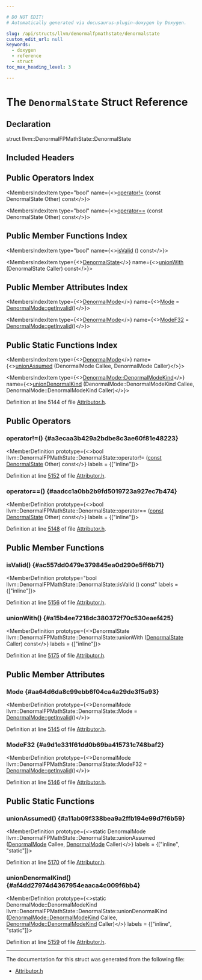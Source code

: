 ```yaml
---

# DO NOT EDIT!
# Automatically generated via docusaurus-plugin-doxygen by Doxygen.

slug: /api/structs/llvm/denormalfpmathstate/denormalstate
custom_edit_url: null
keywords:
  - doxygen
  - reference
  - struct
toc_max_heading_level: 3

---
```





# The `DenormalState` Struct Reference

<DoxygenPage pluginConfig={pluginConfig}>



## Declaration

<CodeBlock>struct llvm::DenormalFPMathState::DenormalState</CodeBlock>

## Included Headers

<IncludesList>
<IncludesListItem
  filePath="llvm/Transforms/IPO/Attributor.h"
  permalink="/docs/api/files/include/include/llvm/include/llvm/transforms/include/llvm/transforms/ipo/attributor-h"
  isLocal="true" />
</IncludesList>

## Public Operators Index

<MembersIndex>

<MembersIndexItem
  type="bool"
  name={<><a href="#a3ecaa3b429a2bdbe8c3ae60f81e48223">operator!=</a> (const DenormalState Other) const</>}>
</MembersIndexItem>

<MembersIndexItem
  type="bool"
  name={<><a href="#aadcc1a0bb2b9fd5019723a927ec7b474">operator==</a> (const DenormalState Other) const</>}>
</MembersIndexItem>

</MembersIndex>

## Public Member Functions Index

<MembersIndex>

<MembersIndexItem
  type="bool"
  name={<><a href="#ac557dd0479e379845ea0d290e5ff6b71">isValid</a> () const</>}>
</MembersIndexItem>

<MembersIndexItem
  type={<><a href="/docs/api/structs/llvm/denormalfpmathstate/denormalstate">DenormalState</a></>}
  name={<><a href="#a15b4ee7218dc380372f70c530eaef425">unionWith</a> (DenormalState Caller) const</>}>
</MembersIndexItem>

</MembersIndex>

## Public Member Attributes Index

<MembersIndex>

<MembersIndexItem
  type={<><a href="/docs/api/structs/llvm/denormalmode">DenormalMode</a></>}
  name={<><a href="#aa64d6da8c99ebb6f04ca4a29de3f5a93">Mode</a> = <a href="/docs/api/structs/llvm/denormalmode/#a7326cc28954855133bd6efba8aa9724a">DenormalMode::getInvalid</a>()</>}>
</MembersIndexItem>

<MembersIndexItem
  type={<><a href="/docs/api/structs/llvm/denormalmode">DenormalMode</a></>}
  name={<><a href="#a9d1e331f61dd0b69ba415731c748baf2">ModeF32</a> = <a href="/docs/api/structs/llvm/denormalmode/#a7326cc28954855133bd6efba8aa9724a">DenormalMode::getInvalid</a>()</>}>
</MembersIndexItem>

</MembersIndex>

## Public Static Functions Index

<MembersIndex>

<MembersIndexItem
  type={<><a href="/docs/api/structs/llvm/denormalmode">DenormalMode</a></>}
  name={<><a href="#a11ab09f338bea9a2ffb194e99d7f6b59">unionAssumed</a> (DenormalMode Callee, DenormalMode Caller)</>}>
</MembersIndexItem>

<MembersIndexItem
  type={<><a href="/docs/api/structs/llvm/denormalmode/#a29b26e3ae30f3f6ec4106ff181282893">DenormalMode::DenormalModeKind</a></>}
  name={<><a href="#af4dd27974d4367954eaaca4c009f6bb4">unionDenormalKind</a> (DenormalMode::DenormalModeKind Callee, DenormalMode::DenormalModeKind Caller)</>}>
</MembersIndexItem>

</MembersIndex>


Definition at line 5144 of file <a href="/docs/api/files/include/include/llvm/include/llvm/transforms/include/llvm/transforms/ipo/attributor-h">Attributor.h</a>.

<SectionDefinition>

## Public Operators

### operator!=() {#a3ecaa3b429a2bdbe8c3ae60f81e48223}

<MemberDefinition
  prototype={<>bool llvm::DenormalFPMathState::DenormalState::operator!= (<a href="/docs/api/files/lib/lib/target/lib/target/aarch64/aarch64promoteconstant-cpp/#a90f8350fecae261c25be85d38b451bff">const</a> <a href="/docs/api/structs/llvm/denormalfpmathstate/denormalstate">DenormalState</a> Other) const</>}
  labels = {["inline"]}>

Definition at line <a href="/docs/api/files/include/include/llvm/include/llvm/transforms/include/llvm/transforms/ipo/attributor-h/#l05152">5152</a> of file <a href="/docs/api/files/include/include/llvm/include/llvm/transforms/include/llvm/transforms/ipo/attributor-h">Attributor.h</a>.
</MemberDefinition>

### operator==() {#aadcc1a0bb2b9fd5019723a927ec7b474}

<MemberDefinition
  prototype={<>bool llvm::DenormalFPMathState::DenormalState::operator== (<a href="/docs/api/files/lib/lib/target/lib/target/aarch64/aarch64promoteconstant-cpp/#a90f8350fecae261c25be85d38b451bff">const</a> <a href="/docs/api/structs/llvm/denormalfpmathstate/denormalstate">DenormalState</a> Other) const</>}
  labels = {["inline"]}>

Definition at line <a href="/docs/api/files/include/include/llvm/include/llvm/transforms/include/llvm/transforms/ipo/attributor-h/#l05148">5148</a> of file <a href="/docs/api/files/include/include/llvm/include/llvm/transforms/include/llvm/transforms/ipo/attributor-h">Attributor.h</a>.
</MemberDefinition>

</SectionDefinition>

<SectionDefinition>

## Public Member Functions

### isValid() {#ac557dd0479e379845ea0d290e5ff6b71}

<MemberDefinition
  prototype="bool llvm::DenormalFPMathState::DenormalState::isValid () const"
  labels = {["inline"]}>

Definition at line <a href="/docs/api/files/include/include/llvm/include/llvm/transforms/include/llvm/transforms/ipo/attributor-h/#l05156">5156</a> of file <a href="/docs/api/files/include/include/llvm/include/llvm/transforms/include/llvm/transforms/ipo/attributor-h">Attributor.h</a>.
</MemberDefinition>

### unionWith() {#a15b4ee7218dc380372f70c530eaef425}

<MemberDefinition
  prototype={<>DenormalState llvm::DenormalFPMathState::DenormalState::unionWith (<a href="/docs/api/structs/llvm/denormalfpmathstate/denormalstate">DenormalState</a> Caller) const</>}
  labels = {["inline"]}>

Definition at line <a href="/docs/api/files/include/include/llvm/include/llvm/transforms/include/llvm/transforms/ipo/attributor-h/#l05175">5175</a> of file <a href="/docs/api/files/include/include/llvm/include/llvm/transforms/include/llvm/transforms/ipo/attributor-h">Attributor.h</a>.
</MemberDefinition>

</SectionDefinition>

<SectionDefinition>

## Public Member Attributes

### Mode {#aa64d6da8c99ebb6f04ca4a29de3f5a93}

<MemberDefinition
  prototype={<>DenormalMode llvm::DenormalFPMathState::DenormalState::Mode = <a href="/docs/api/structs/llvm/denormalmode/#a7326cc28954855133bd6efba8aa9724a">DenormalMode::getInvalid</a>()</>}>

Definition at line <a href="/docs/api/files/include/include/llvm/include/llvm/transforms/include/llvm/transforms/ipo/attributor-h/#l05145">5145</a> of file <a href="/docs/api/files/include/include/llvm/include/llvm/transforms/include/llvm/transforms/ipo/attributor-h">Attributor.h</a>.
</MemberDefinition>

### ModeF32 {#a9d1e331f61dd0b69ba415731c748baf2}

<MemberDefinition
  prototype={<>DenormalMode llvm::DenormalFPMathState::DenormalState::ModeF32 = <a href="/docs/api/structs/llvm/denormalmode/#a7326cc28954855133bd6efba8aa9724a">DenormalMode::getInvalid</a>()</>}>

Definition at line <a href="/docs/api/files/include/include/llvm/include/llvm/transforms/include/llvm/transforms/ipo/attributor-h/#l05146">5146</a> of file <a href="/docs/api/files/include/include/llvm/include/llvm/transforms/include/llvm/transforms/ipo/attributor-h">Attributor.h</a>.
</MemberDefinition>

</SectionDefinition>

<SectionDefinition>

## Public Static Functions

### unionAssumed() {#a11ab09f338bea9a2ffb194e99d7f6b59}

<MemberDefinition
  prototype={<>static DenormalMode llvm::DenormalFPMathState::DenormalState::unionAssumed (<a href="/docs/api/structs/llvm/denormalmode">DenormalMode</a> Callee, <a href="/docs/api/structs/llvm/denormalmode">DenormalMode</a> Caller)</>}
  labels = {["inline", "static"]}>

Definition at line <a href="/docs/api/files/include/include/llvm/include/llvm/transforms/include/llvm/transforms/ipo/attributor-h/#l05170">5170</a> of file <a href="/docs/api/files/include/include/llvm/include/llvm/transforms/include/llvm/transforms/ipo/attributor-h">Attributor.h</a>.
</MemberDefinition>

### unionDenormalKind() {#af4dd27974d4367954eaaca4c009f6bb4}

<MemberDefinition
  prototype={<>static DenormalMode::DenormalModeKind llvm::DenormalFPMathState::DenormalState::unionDenormalKind (<a href="/docs/api/structs/llvm/denormalmode/#a29b26e3ae30f3f6ec4106ff181282893">DenormalMode::DenormalModeKind</a> Callee, <a href="/docs/api/structs/llvm/denormalmode/#a29b26e3ae30f3f6ec4106ff181282893">DenormalMode::DenormalModeKind</a> Caller)</>}
  labels = {["inline", "static"]}>

Definition at line <a href="/docs/api/files/include/include/llvm/include/llvm/transforms/include/llvm/transforms/ipo/attributor-h/#l05159">5159</a> of file <a href="/docs/api/files/include/include/llvm/include/llvm/transforms/include/llvm/transforms/ipo/attributor-h">Attributor.h</a>.
</MemberDefinition>

</SectionDefinition>

<hr/>

The documentation for this struct was generated from the following file:

<ul>
<li><a href="/docs/api/files/include/include/llvm/include/llvm/transforms/include/llvm/transforms/ipo/attributor-h">Attributor.h</a></li>
</ul>

</DoxygenPage>
